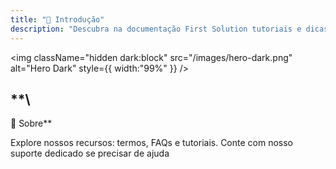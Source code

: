 ```yaml
---
title: "🚀 Introdução"
description: "Descubra na documentação First Solution tutoriais e dicas para personalizar seu site de forma incrível!"
---
```


<img
  className="hidden dark:block"
  src="/images/hero-dark.png"
  alt="Hero Dark"
  style={{ width:"99%" }}
/>

## **\
📖 Sobre**

Explore nossos recursos: termos, FAQs e tutoriais. Conte com nosso suporte dedicado se precisar de ajuda